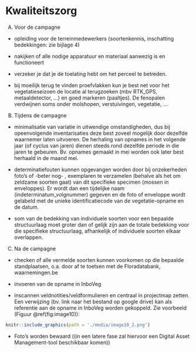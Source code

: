 # Kwaliteitszorg

A) Voor de campagne

  - opleiding voor de terreinmedewerkers (soortenkennis, inschatting
    bedekkingen: zie bijlage 4)

  - nakijken of alle nodige apparatuur en materiaal aanwezig is en functioneert

  - verzeker je dat je de toelating hebt om het perceel te betreden.

  - bij moeilijk terug te vinden proefvlakken kun je best net voor het
    vegetatieseizoen de locatie al terugzoeken (mbv RTK\_GPS, metaaldetector,
    ...) en goed markeren (paaltjes). De fenopalen verdwijnen soms onder
    molshopen, verstuivingen, vegetatie, ...

B) Tijdens de campagne

  - minimalisatie van variatie in uitwendige omstandigheden, dus bij
    opeenvolgende inventarisaties deze best zoveel mogelijk door dezelfde
    waarnemer laten uitvoeren. De herhaling van opnames in het volgende jaar (of
    cyclus van jaren) dienen steeds rond dezelfde periode in die jaren te
    gebeuren. Bv. opnames gemaakt in mei worden ook later best herhaald in de
    maand mei.

  - determinatiefouten kunnen opgevangen worden door bij onzekerheden foto's of
    -beter nog- , exemplaren te verzamelen (behalve als het om zeldzame soorten
    gaat) van dit specifieke specimen (mossen in enveloppes). Er wordt dan een
    tijdelijke naam (indeterminatum\_volgnummer) gegeven en de foto of enveloppe
    wordt gelabeld met de unieke identificatiecode van de vegetatie-opname en de
    datum.

  - som van de bedekking van individuele soorten voor een bepaalde structuurlaag
    moet groter dan of gelijk zijn aan de totale bedekking voor die specifieke
    structuurlaag, afhankelijk of individuele soorten elkaar overlappen.

C) Na de campagne

  - checken of alle vermelde soorten kunnen voorkomen op die bepaalde
    standplaatsen, o.a. door af te toetsen met de Floradatabank, waarnemingen.be

  - invoeren van de opname in InboVeg

  - inscannen veldnotities/veldformulieren en centraal in projectmap zetten. Een
    verwijzing (bv. link naar het bestand op google drive) kan als referentie
    aan de opname in InboVeg worden gekoppeld. Zie voorbeeld (Figuur
    \@ref(fig:image10)):



``` r
knitr::include_graphics(path = './media/image10_2.png')
```


  - Foto's worden bewaard ((in een latere fase zal hiervoor een Digital Asset
    Management-tool beschikbaar komen))

